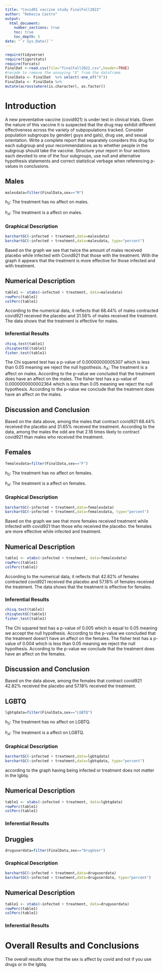 ```yaml
---
title: "Covid91 vaccine study FinalFall2022"
author: "Rebecca Castro"
output: 
  html_document:
    number_sections: true
    toc: true
    toc_depth: 5
date: "`r Sys.Date()`" 
---
```


```r
require(tidyverse)
require(tigerstats)
require(forcats)
FinalDat <-read.csv(file="finalFall2022.csv",header=TRUE)
#recode to remove the annoying "X" from the dataframe
FinalData <- FinalDat  %>% select(-one_of("X"))
FinalData <- FinalData %>%
mutate(across(where(is.character), as.factor))
```

# Introduction

A new  preventative vaccine (covid921) is under test in clinical trials. Given the nature of this vaccine it is suspected that the drug may exhibit different effectiveness across the variety of subpopulations tracked. Consider population subgroups by gender( guys and gals), drug use, and sexual orientation. Write a complete report that separately considers this drug for each subgroup and your recommendations as to whether people in the subgroup should take the vaccine. Structure your report in four sections each devoted to one of the four subgroups, use null and alternative hypothesis statements and correct statistical verbage when referencing p-values in conclusions.

## Males
```r
malesdata=filter(FinalData,sex=="M")
```

$h_0$: The treatment has no affect on males.

$h_A$: The treatment is a affect on males.

### Graphical Description
```r
barchartGC(~infected + treatment,data=malesdata)
barchartGC(~infected + treatment,data=malesdata, type="percent")

```

Based on the graph we see that twice the amount of males received placebo while infected with Covid921 that those with the treatment. With the graph it appears that the treatment is more effective for those infected and with treatment.

## Numerical Description

```r
table1 <- xtabs(~infected + treatment, data=malesdata)
rowPerc(table1)
colPerc(table1)
```
According to the numerical data, it reflects that 68.44% of males contracted covid921 received the placebo and 31.56% of males received the treatment. The data shows that the treatment is effective for males.

### Inferential Results

```r
chisq.test(table1)
chisqtestGC(table1)
fisher.test(table1)
```

The Chi squared test has a p-value of 0.00000000005307 which is less than 0.05 meaning we reject the null hypothesis. $h_A$: The treatment is a affect on males. According to the p-value we concluded that the treatment does have an affect on the males.
The fisher test has a p-value of 0.0000000000002364 which is less than 0.05 meaning we reject the null hypothesis. According to the p-value we conclude that the treatment does have an affect on the males.

## Discussion and Conclusion
Based on the data above, among the males that contract covid921 68.44% received the placebo and 31.65% received the treatment. According to the data, among the males the odd are that 2.18 times likely to contract covid921 than males who received the treatment.

## Females

```r
femalesdata=filter(FinalData,sex=="F")
```
$h_0$: The treatment has no affect on females.

$h_A$: The treatment is a affect on females.

### Graphical Description
```r
barchartGC(~infected + treatment,data=femalesdata)
barchartGC(~infected + treatment,data=femalesdata, type="percent")

```

Based on the graph we see that more females received treatment while infected with covid921 than those who received the placebo. the females are more effective while infected and treatment.

## Numerical Description

```r
table1 <- xtabs(~infected + treatment, data=femalesdata)
rowPerc(table1)
colPerc(table1)
```
According to the numerical data, it reflects that 42.82% of females contracted covid921 received the placebo and 57.18% of females received the treatment. The data shows that the treatment is effective for females.

### Inferential Results

```r
chisq.test(table1)
chisqtestGC(table1)
fisher.test(table1)
```

The Chi squared test has a p-value of 0.005 which is equal to 0.05 meaning we accept the null hypothesis. According to the p-value we concluded that the treatment doesn't have an affect on the females.
The fisher test has a p-value of 0.004 which is less than 0.05 meaning we reject the null hypothesis. According to the p-value we conclude that the treatment does have an affect on the females.

## Discussion and Conclusion
Based on the data above, among the females that contract covid921 42.82% received the placebo and 57.18% received the treatment. 

## LGBTQ

```r
lgbtqdata=filter(FinalData,sex=="LGBTQ")
```
$h_0$: The treatment has no affect on LGBTQ.

$h_A$: The treatment is a affect on LGBTQ.


### Graphical Description
```r
barchartGC(~infected + treatment,data=lgbtqdata)
barchartGC(~infected + treatment,data=lgbtqdata, type="percent")

```
according to the graph having being infected or treatment does not matter in the lgbtq.

## Numerical Description

```r
table1 <- xtabs(~infected + treatment, data=lgbtqdata)
rowPerc(table1)
colPerc(table1)
```
### Inferential Results




## Druggies
```r
druguserdata=filter(FinalData,sex=="DrugUser")
```

### Graphical Description
```r
barchartGC(~infected + treatment,data=druguserdata)
barchartGC(~infected + treatment,data=druguserdata, type="percent")

```

## Numerical Description
```r
table1 <- xtabs(~infected + treatment, data=druguserdata)
rowPerc(table1)
colPerc(table1)
```
### Inferential Results

# Overall Results and Conclusions

The overall results show that the sex is affect by covid and not if you use drugs or in the lgbtq.